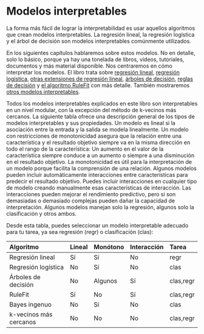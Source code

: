 # Modelos interpretables {#simple}

La forma más fácil de lograr la interpretabilidad es usar aquellos algoritmos que crean modelos interpretables.
La regresión lineal, la regresión logística y el árbol de decisión son modelos interpretables comúnmente utilizados.

En los siguientes capítulos hablaremos sobre estos modelos.
No en detalle, solo lo básico, porque ya hay una tonelada de libros, videos, tutoriales, documentos y más material disponible.
Nos centraremos en cómo interpretar los modelos.
El libro trata sobre [regresión lineal](#lineal), [regresión logística](#logística), [otras extensiones de regresión lineal](#extend-lm), [árboles de decisión](#arbol), [reglas de decisión](#reglas) y [el algoritmo RuleFit](#rulefit) con más detalle.
También mostraremos [otros modelos interpretables](#otros-interpretables).

Todos los modelos interpretables explicados en este libro son interpretables en un nivel modular, con la excepción del método de k-vecinos más cercanos.
La siguiente tabla ofrece una descripción general de los tipos de modelos interpretables y sus propiedades.
Un modelo es lineal si la asociación entre la entrada y la salida se modela linealmente.
Un modelo con restricciones de monotonicidad asegura que la relación entre una característica y el resultado objetivo siempre va en la misma dirección en todo el rango de la característica:
Un aumento en el valor de la característica siempre conduce a un aumento o siempre a una disminución en el resultado objetivo.
La monotonicidad es útil para la interpretación de un modelo porque facilita la comprensión de una relación.
Algunos modelos pueden incluir automáticamente interacciones entre características para predecir el resultado objetivo.
Puedes incluir interacciones en cualquier tipo de modelo creando manualmente esas características de interacción.
Las interacciones pueden mejorar el rendimiento predictivo, pero si son demasiadas o demasiado complejas pueden dañar la capacidad de interpretación.
Algunos modelos manejan solo la regresión, algunos solo la clasificación y otros ambos.

Desde esta tabla, puedes seleccionar un modelo interpretable adecuado para tu tarea, ya sea regresión (regr) o clasificación (clas):

| Algoritmo |Lineal |Monótono|Interacción|Tarea|
|:--------------|:----|:----|:------|:--------|
| Regresión lineal | Sí | Sí | No | regr |
| Regresión logística | No | Sí | No | clas|
| Árboles de decisión | No | Algunos | Sí | clas,regr|
| RuleFit| Sí | No | Sí| clas,regr |
| Bayes ingenuo | No | Sí | No | clas |
| k-vecinos más cercanos | No | No | No | clas,regr|